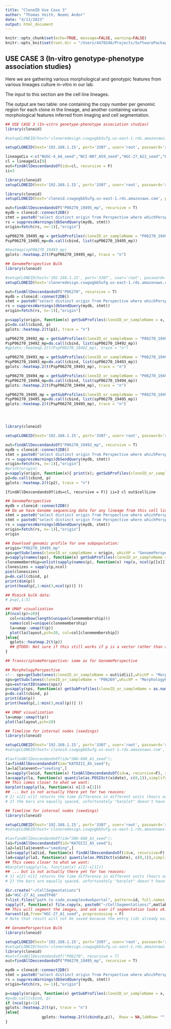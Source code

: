 ```yaml
---
title: "CloneID Use Case 3"
author: "Thomas Veith, Noemi Andor"
date: "4/11/2023"
output: html_document
---
```


```r
knitr::opts_chunk$set(echo=TRUE, message=FALSE, warning=FALSE)
knitr::opts_knit$set(root.dir = "/Users/4470246/Projects/SoftwarePackages_InHouse/CLONEID/code")
```

## USE CASE 3 (In-vitro genotype-phenotype association studies)

Here we are gathering various morphological and genotypic features from various lineages culture in-vitro in our lab.

The input to this section are the cell line lineages.

The output are two table: one containing the copy number per genomic region for each clone in the lineage, and another containing various morphological features inferred from imaging and cell segmentation.

```r
## USE CASE 3 (In-vitro genotype-phenotype association studies)
library(cloneid)

#setupCLONEID(host='cloneredesign.cswgogbb5ufg.us-east-1.rds.amazonaws.com', port='3306', user='daniel', password='fromQuantum2Cancer', database='CLONEID', schemaScript='CLONEID_schema.sql')

setupCLONEID(host='192.168.1.15', port='3307', user='root', password='xxxxx', database='CLONEID_MODULE1', schemaScript='CLONEID_schema.sql')

lineageCLs <-c("NUGC-4_A4_seed","NCI-N87_A59_seed","HGC-27_A22_seed","KATOIII_A6_seed","SNU-668_A9_seed","MKN-45_A4_seed","SNU-638_A4_seed","SNU-601_A4_seed", "P06270_19495_mp");
cl = lineageCLs[9]
out=findAllDescendandsOf(ids=cl, recursive = F)
ii=3
```

```r
library(cloneid)
setupCLONEID(host='192.168.1.15', port='3307', user='root', password='xxxxx', database='CLONEID')
```

```r
library(cloneid)
setupCLONEID(host='cloneid.cswgogbb5ufg.us-east-1.rds.amazonaws.com', port='3306', user='daniel', password='fromQuantum2Cancer', database='CLONEID', schemaScript='CLONEID_schema.sql')
```

```r

out=findAllDescendandsOf("P06270_19495_mp", recursive = T)
mydb = cloneid::connect2DB()
stmt = paste0("select distinct origin from Perspective where whichPerspective='GenomePerspective' and origin IN ('",paste(unique(out$id), collapse="','"),"')")
rs = suppressWarnings(dbSendQuery(mydb, stmt))
origin=fetch(rs, n=-1)[,"origin"]

```

```r
spP06270_19495_mp = getSubProfiles(cloneID_or_sampleName = "P06270_19495_mp", whichP = "GenomePerspective")
PspP06270_19495_mp=do.call(cbind, list(spP06270_19495_mp))

#heatmap(spP06270_19493_mp)
gplots::heatmap.2(t(PspP06270_19495_mp), trace = "n")
```

```r
## GenomePerspective Bulk
library(cloneid)

#setupCLONEID(host='192.168.1.15', port='3307', user='root', password='xxxxx', database='CLONEID_MODULE1', schemaScript='CLONEID_schema.sql')
setupCLONEID(host='cloneredesign.cswgogbb5ufg.us-east-1.rds.amazonaws.com', port='3306', user='daniel', password='fromQuantum2Cancer', database='CLONEID', schemaScript='CLONEID_schema.sql')

out=findAllDescendandsOf("P06270", recursive = T)
mydb = cloneid::connect2DB()
stmt = paste0("select distinct origin from Perspective where whichPerspective='GenomePerspective' and origin IN ('",paste(unique(out$id), collapse="','"),"')")
rs = suppressWarnings(dbSendQuery(mydb, stmt))
origin=fetch(rs, n=-1)[,"origin"]

p=sapply(origin, function(x) getSubProfiles(cloneID_or_sampleName = x, whichP = "GenomePerspective"))
p1=do.call(cbind, p)
gplots::heatmap.2(t(p1), trace = "n")

spP06270_19492_mp = getSubProfiles(cloneID_or_sampleName = "P06270_19492_mp", whichP = "GenomePerspective")
PspP06270_19492_mp=do.call(cbind, list(spP06270_19492_mp))
#gplots::heatmap.2(t(PspP06270_19492_mp), trace = "n")

spP06270_19493_mp = getSubProfiles(cloneID_or_sampleName = "P06270_19493_mp", whichP = "GenomePerspective")
PspP06270_19493_mp=do.call(cbind, list(spP06270_19493_mp))
gplots::heatmap.2(t(PspP06270_19493_mp), trace = "n")

spP06270_19494_mp = getSubProfiles(cloneID_or_sampleName = "P06270_19494_mp", whichP = "GenomePerspective")
PspP06270_19494_mp=do.call(cbind, list(spP06270_19494_mp))
gplots::heatmap.2(t(PspP06270_19494_mp), trace = "n")

spP06270_19495_mp = getSubProfiles(cloneID_or_sampleName = "P06270_19495_mp", whichP = "GenomePerspective")
PspP06270_19495_mp=do.call(cbind, list(spP06270_19495_mp))
gplots::heatmap.2(t(PspP06270_19495_mp), trace = "n")





```

```r
library(cloneid)

setupCLONEID(host='192.168.1.15', port='3307', user='root', password='xxxxx', database='CLONEID_MODULE1', schemaScript='CLONEID_schema.sql')

out=findAllDescendandsOf("P06270_19492_mp", recursive = T)
mydb = cloneid::connect2DB()
stmt = paste0("select distinct origin from Perspective where whichPerspective='GenomePerspective' and origin IN ('",paste(unique(out$id), collapse="','"),"')")
rs = suppressWarnings(dbSendQuery(mydb, stmt))
origin=fetch(rs, n=-1)[,"origin"]
#print(origin)
p=sapply(origin, function(x){ print(x); getSubProfiles(cloneID_or_sampleName = x, whichP = "GenomePerspective");})
p2=do.call(cbind, p)
gplots::heatmap.2(t(p2), trace = "n")


```

`{findAllDescendandsOf(ids=cl, recursive = F)} ii=3 cl out$cellLine`

```r
## GenomePerspective
mydb = cloneid::connect2DB()
## Do we have Genome sequencing data for any lineage from this cell line?
stmt = paste0("select distinct origin from Perspective where whichPerspective='GenomePerspective' and sampleSource = '",unique(out$cellLine),"'")
stmt = paste0("select distinct origin from Perspective where whichPerspective='GenomePerspective' and sampleSource = '",unique(out$samplesource),"'")
rs = suppressWarnings(dbSendQuery(mydb, stmt))
origin=fetch(rs, n=-1)[,"origin"]
origin
```

```r

## Download genomic profile for one subpopulation:
origin="P06270_19495_mp"
sps=getSubclones(cloneID_or_sampleName = origin, whichP = "GenomePerspective")
p=sapply(names(sps), function(x) getSubProfiles(cloneID_or_sampleName = as.numeric(extractID(x)), whichP = "GenomePerspective"))
clonemembership=unlist(sapply(names(p), function(x) rep(x, ncol(p[[x]]))))
clonesizes = sapply(p,ncol)
pie(clonesizes)
p=do.call(cbind, p)
print(dim(p))
print(head(p[,1:min(3,ncol(p))] ))

```

```r

## Mimick bulk data:
# p=p[,1:5]

## UMAP visualization
if(ncol(p)>20){
  col=rainbow(length(unique(clonemembership)))
  names(col)=unique(clonemembership)
  la=umap::umap(t(p))
  plot(la$layout,pch=20, col=col[clonemembership])
}else{
  gplots::heatmap.2(t(p))
  ## @TODO: Not sure if this still works if p is a vector rather than a matrix -- would need to check to make sure there is no error
}
```

```r
## TranscriptomePerspective: same as for GenomePerspective
```

```r
## MorphologyPerspective
<!-- sps=getSubclones(cloneID_or_sampleName = out$id[ii],whichP = "MorphologyPerspective") -->
sps=getSubclones(cloneID_or_sampleName = "P06269",whichP = "MorphologyPerspective")
sps=extractID(names(sps))
p=sapply(sps, function(x) getSubProfiles(cloneID_or_sampleName = as.numeric(x), whichP = "MorphologyPerspective"), simplify = F)
p=do.call(cbind, p)
print(dim(p))
print(head(p[,1:min(3,ncol(p))] ))

## UMAP visualization
la=umap::umap(t(p))
plot(la$layout,pch=20)
```

```r
## Timeline for internal nodes (seedings)
library(cloneid)

setupCLONEID(host='192.168.1.15', port='3307', user='root', password='xxxxx', database='CLONEID', schemaScript='CLONEID_schema.sql')
#setupCLONEID(host='cloneid.cswgogbb5ufg.us-east-1.rds.amazonaws.com', port='3306', user='daniel', password='fromQuantum2Cancer', database='CLONEID', schemaScript='CLONEID_schema.sql')

#la=findAllDescendandsOf(id="SNU-668_A1_seed");
la=findAllDescendandsOf(id="KATOIII_A5_seed");
la=la[la$event=="seeding",]
la=sapply(la$id, function(x) findAllDescendandsOf(id=x, recursive=F), simplify=F)
la=sapply(la, function(x) quantile(as.POSIXct(x$date), c(0,1)),simplify=F)
## This comes closer to what we want:
barplot(sapply(la, function(x) x[2]-x[1]))
## ... but is not actually there yet for two reasons:
# 1) x[2]-x[1] returns the time difference in different units (hours or days depending on the magnitude of the difference). We would want everything to be the same unit of course.
# 2) the bars are equally spaced, unfortunately "barplot" doesn't have a parameter "at", specifying the x-axis locations. We would need a barplot function that allows us to specify where the bars should be at along the x-axis (e.g. at = sapply(la,"[",1, simplify=F) ).
```

```r
## Timeline for internal nodes (seedings)
library(cloneid)

setupCLONEID(host='192.168.1.15', port='3307', user='root', password='xxxxx', database='CLONEID', schemaScript='CLONEID_schema.sql')
#setupCLONEID(host='cloneredesign.cswgogbb5ufg.us-east-1.rds.amazonaws.com', port='3306', user='daniel', password='fromQuantum2Cancer', database='CLONEID', schemaScript='CLONEID_schema.sql')

#la=findAllDescendandsOf(id="SNU-668_A1_seed");
la1=findAllDescendandsOf(id="KATOIII_A5_seed");
la2=la1[la1$event=="seeding",]
la3=sapply(la2$id, function(x) findAllDescendandsOf(id=x, recursive=F), simplify=F)
la4=sapply(la3, function(x) quantile(as.POSIXct(x$date), c(0,1)),simplify=F)
## This comes closer to what we want:
#barplot(sapply(la, function(x) x[2]-x[1]))
## ... but is not actually there yet for two reasons:
# 1) x[2]-x[1] returns the time difference in different units (hours or days depending on the magnitude of the difference). We would want everything to be the same unit of course.
# 2) the bars are equally spaced, unfortunately "barplot" doesn't have a parameter "at", specifying the x-axis locations. We would need a barplot function that allows us to specify where the bars should be at along the x-axis (e.g. at = sapply(la,"[",1, simplify=F) ).
```

```r
dir.create("~/CellSegmentations")
id="HGC-27_A1_seedTP48"
f=list.files("path to code_examples4webportal", pattern=id, full.names = T)
sapply(f, function(x) file.copy(x, paste0("~/CellSegmentations/",matlab::fileparts(x)$name)))
## This will segment the images, and ask user if segmentation looks ok. User can check this by looking at the masks saved under "~/Downloads/tmp/vis/". CLONEID will use the approved images to extrapolate cell counts to entire flask and save result into the database:
harvest(id,from="HGC-27_A1_seed", preprocessing = F)
# Note that result will not be saved because the entry (id) already exists in the DB.
```

```r

## GenomePerspective Bulk
library(cloneid)

setupCLONEID(host='192.168.1.15', port='3307', user='root', password='xxxxx', database='CLONEID', schemaScript='CLONEID_schema.sql')
#setupCLONEID(host='cloneredesign.cswgogbb5ufg.us-east-1.rds.amazonaws.com', port='3306', user='daniel', password='fromQuantum2Cancer', database='CLONEID', schemaScript='CLONEID_schema.sql')
library(cloneid)
#out=findAllDescendandsOf("P06270", recursive = T)
out=findAllDescendandsOf("P06270_19495_mp", recursive = T)

mydb = cloneid::connect2DB()
stmt = paste0("select distinct origin from Perspective where whichPerspective='GenomePerspective' and origin IN ('",paste(unique(out$id), collapse="','"),"')")
rs = suppressWarnings(dbSendQuery(mydb, stmt))
origin=fetch(rs, n=-1)[,"origin"]

p=sapply(origin, function(x) getSubProfiles(cloneID_or_sampleName = x, whichP = "GenomePerspective"))
#p=do.call(cbind, p)
if (ncol(p)>1){
gplots::heatmap.2(t(p), trace = "n")
}else{
                gplots::heatmap.2(t(cbind(p,p)),  Rowv = NA,labRow= "", trace = "n")
}
```
